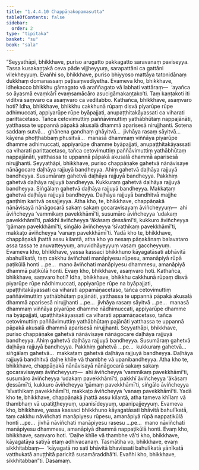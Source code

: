 ```yaml
---
title: "1.4.4.10 Chappāṇakopamasutta"
tableOfContents: false
sidebar:
  order: 2
type: "tipitaka"
basket: "su"
book: "sala"
---
```



<DynamicBreadcrumb />

<Division number="247" book="sala">

<Paragraph number="1072" book="sala">
“Seyyathāpi, bhikkhave, puriso arugatto pakkagatto saravanaṃ paviseyya. Tassa kusakaṇṭakā ceva pāde vijjheyyuṃ, sarapattāni ca gattāni vilekheyyuṃ. Evañhi so, bhikkhave, puriso bhiyyoso mattāya tatonidānaṃ dukkhaṃ domanassaṃ paṭisaṃvediyetha. Evameva kho, bhikkhave, idhekacco bhikkhu gāmagato vā araññagato vā labhati vattāraṃ—  ‘ayañca so āyasmā evaṃkārī evaṃsamācāro asucigāmakaṇṭako’ti. Taṃ kaṇṭakoti iti viditvā saṃvaro ca asaṃvaro ca veditabbo.
</Paragraph>

<Paragraph number="1073" book="sala">
Kathañca, bhikkhave, asaṃvaro hoti? Idha, bhikkhave, bhikkhu cakkhunā rūpaṃ disvā piyarūpe rūpe adhimuccati, appiyarūpe rūpe byāpajjati, anupaṭṭhitakāyassati ca viharati parittacetaso. Tañca cetovimuttiṃ paññāvimuttiṃ yathābhūtaṃ nappajānāti, yatthassa te uppannā pāpakā akusalā dhammā aparisesā nirujjhanti. Sotena saddaṃ sutvā…  ghānena gandhaṃ ghāyitvā…  jivhāya rasaṃ sāyitvā…  kāyena phoṭṭhabbaṃ phusitvā…  manasā dhammaṃ viññāya piyarūpe dhamme adhimuccati, appiyarūpe dhamme byāpajjati, anupaṭṭhitakāyassati ca viharati parittacetaso, tañca cetovimuttiṃ paññāvimuttiṃ yathābhūtaṃ nappajānāti, yatthassa te uppannā pāpakā akusalā dhammā aparisesā nirujjhanti.
</Paragraph>

<Paragraph number="1074" book="sala">
Seyyathāpi, bhikkhave, puriso chappāṇake gahetvā nānāvisaye nānāgocare daḷhāya rajjuyā bandheyya. Ahiṃ gahetvā daḷhāya rajjuyā bandheyya. Susumāraṃ gahetvā daḷhāya rajjuyā bandheyya. Pakkhiṃ gahetvā daḷhāya rajjuyā bandheyya. Kukkuraṃ gahetvā daḷhāya rajjuyā bandheyya. Siṅgālaṃ gahetvā daḷhāya rajjuyā bandheyya. Makkaṭaṃ gahetvā daḷhāya rajjuyā bandheyya. Daḷhāya rajjuyā bandhitvā majjhe gaṇṭhiṃ karitvā ossajjeyya. Atha kho, te, bhikkhave, chappāṇakā nānāvisayā nānāgocarā sakaṃ sakaṃ gocaravisayaṃ āviñcheyyuṃ—  ahi āviñcheyya ‘vammikaṃ pavekkhāmī’ti, susumāro āviñcheyya ‘udakaṃ pavekkhāmī’ti, pakkhī āviñcheyya ‘ākāsaṃ ḍessāmī’ti, kukkuro āviñcheyya ‘gāmaṃ pavekkhāmī’ti, siṅgālo āviñcheyya ‘sīvathikaṃ pavekkhāmī’ti, makkaṭo āviñcheyya ‘vanaṃ pavekkhāmī’ti. Yadā kho te, bhikkhave, chappāṇakā jhattā assu kilantā, atha kho yo nesaṃ pāṇakānaṃ balavataro assa tassa te anuvatteyyuṃ, anuvidhāyeyyuṃ vasaṃ gaccheyyuṃ. Evameva kho, bhikkhave, yassa kassaci bhikkhuno kāyagatāsati abhāvitā abahulīkatā, taṃ cakkhu āviñchati manāpiyesu rūpesu, amanāpiyā rūpā paṭikūlā honti …pe…  mano āviñchati manāpiyesu dhammesu, amanāpiyā dhammā paṭikūlā honti. Evaṃ kho, bhikkhave, asaṃvaro hoti.
</Paragraph>

<Paragraph number="1075" book="sala">
Kathañca, bhikkhave, saṃvaro hoti? Idha, bhikkhave, bhikkhu cakkhunā rūpaṃ disvā piyarūpe rūpe nādhimuccati, appiyarūpe rūpe na byāpajjati, upaṭṭhitakāyassati ca viharati appamāṇacetaso, tañca cetovimuttiṃ paññāvimuttiṃ yathābhūtaṃ pajānāti, yatthassa te uppannā pāpakā akusalā dhammā aparisesā nirujjhanti …pe…  jivhāya rasaṃ sāyitvā …pe…  manasā dhammaṃ viññāya piyarūpe dhamme nādhimuccati, appiyarūpe dhamme na byāpajjati, upaṭṭhitakāyassati ca viharati appamāṇacetaso, tañca cetovimuttiṃ paññāvimuttiṃ yathābhūtaṃ pajānāti yatthassa te uppannā pāpakā akusalā dhammā aparisesā nirujjhanti.
</Paragraph>

<Paragraph number="1076" book="sala">
Seyyathāpi, bhikkhave, puriso chappāṇake gahetvā nānāvisaye nānāgocare daḷhāya rajjuyā bandheyya. Ahiṃ gahetvā daḷhāya rajjuyā bandheyya. Susumāraṃ gahetvā daḷhāya rajjuyā bandheyya. Pakkhiṃ gahetvā …pe…  kukkuraṃ gahetvā…  siṅgālaṃ gahetvā…  makkaṭaṃ gahetvā daḷhāya rajjuyā bandheyya. Daḷhāya rajjuyā bandhitvā daḷhe khīle vā thambhe vā upanibandheyya. Atha kho te, bhikkhave, chappāṇakā nānāvisayā nānāgocarā sakaṃ sakaṃ gocaravisayaṃ āviñcheyyuṃ—  ahi āviñcheyya ‘vammikaṃ pavekkhāmī’ti, susumāro āviñcheyya ‘udakaṃ pavekkhāmī’ti, pakkhī āviñcheyya ‘ākāsaṃ ḍessāmī’ti, kukkuro āviñcheyya ‘gāmaṃ pavekkhāmī’ti, siṅgālo āviñcheyya ‘sīvathikaṃ pavekkhāmī’ti, makkaṭo āviñcheyya ‘vanaṃ pavekkhāmī’ti. Yadā kho te, bhikkhave, chappāṇakā jhattā assu kilantā, atha tameva khīlaṃ vā thambhaṃ vā upatiṭṭheyyuṃ, upanisīdeyyuṃ, upanipajjeyyuṃ. Evameva kho, bhikkhave, yassa kassaci bhikkhuno kāyagatāsati bhāvitā bahulīkatā, taṃ cakkhu nāviñchati manāpiyesu rūpesu, amanāpiyā rūpā nappaṭikūlā honti …pe…  jivhā nāviñchati manāpiyesu rasesu …pe…  mano nāviñchati manāpiyesu dhammesu, amanāpiyā dhammā nappaṭikūlā honti. Evaṃ kho, bhikkhave, saṃvaro hoti.
</Paragraph>

<Paragraph number="1077" book="sala">
‘Daḷhe khīle vā thambhe vā’ti kho, bhikkhave, kāyagatāya satiyā etaṃ adhivacanaṃ. Tasmātiha vo, bhikkhave, evaṃ sikkhitabbaṃ—  ‘kāyagatā no sati bhāvitā bhavissati bahulīkatā yānīkatā vatthukatā anuṭṭhitā paricitā susamāraddhā’ti. Evañhi kho, bhikkhave, sikkhitabban”ti.

</Paragraph>
</Division>

<Paragraph number="1078" type="center" book="sala">
Dasamaṃ.
</Paragraph>